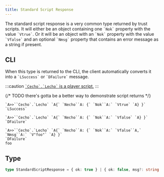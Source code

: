 ```yaml
---
title: Standard Script Response
---
```


The standard script response is a very common type returned by trust scripts.
It will either be an object containing one `` `Nok` `` property with the value `` `Vtrue` ``.
Or it will be an object with an `` `Nok` `` property with the value `` `Vfalse` `` and an optional `` `Nmsg` `` property
that contains an error message as a string if present.

## CLI
When this type is returned to the CLI, the client automatically converts it into a `` `LSuccess` `` or `` `DFailure` ``
message.

:::caution
[`` `Cecho`.`Lecho` `` is a player script.](/player-scripts/echo/echo)
:::

{/* TODO there's gotta be a better way to demonstrate script returns */}
```
`A>>``Cecho`.`Lecho` `A{` `Necho``A: {` `Nok``A:` `Vtrue` `A} }`
`LSuccess`

`A>>``Cecho`.`Lecho` `A{` `Necho``A: {` `Nok``A:` `Vfalse` `A} }`
`DFailure`

`A>>``Cecho`.`Lecho` `A{` `Necho``A: {` `Nok``A:` `Vfalse``A,` `Nmsg``A:` `V"foo"` `A} }`
`DFailure`
foo
```

## Type
```ts
type StandardScriptResponse = { ok: true } | { ok: false, msg?: string }
```
